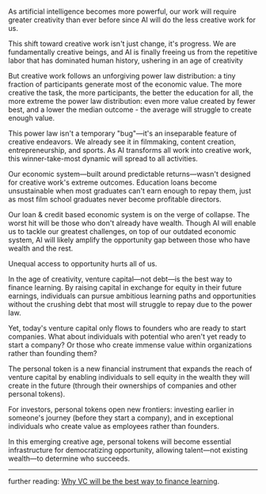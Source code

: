 As artificial intelligence becomes more powerful, our work will require greater creativity than ever before since AI will do the less creative work for us.

This shift toward creative work isn't just change, it's progress. We are fundamentally creative beings, and AI is finally freeing us from the repetitive labor that has dominated human history, ushering in an age of creativity

But creative work follows an unforgiving power law distribution: a tiny fraction of participants generate most of the economic value. The more creative the task, the more participants, the better the education for all, the more extreme the power law distribution: even more value created by fewer best, and a lower the median outcome - the average will struggle to create enough value.

This power law isn't a temporary "bug"—it's an inseparable feature of creative endeavors. We already see it in filmmaking, content creation, entrepreneurship, and sports. As AI transforms all work into creative work, this winner-take-most dynamic will spread to all activities.

Our economic system—built around predictable returns—wasn't designed for creative work's extreme outcomes. Education loans become unsustainable when most graduates can't earn enough to repay them, just as most film school graduates never become profitable directors.

Our loan & credit based economic system is on the verge of collapse. The worst hit will be those who don't already have wealth. Though AI will enable us to tackle our greatest challenges, on top of our outdated economic system, AI will likely amplify the opportunity gap between those who have wealth and the rest.

Unequal access to opportunity hurts all of us.

In the age of creativity, venture capital—not debt—is the best way to finance learning. By raising capital in exchange for equity in their future earnings, individuals can pursue ambitious learning paths and opportunities without the crushing debt that most will struggle to repay due to the power law.

Yet, today's venture capital only flows to founders who are ready to start companies. What about individuals with potential who aren't yet ready to start a company? Or those who create immense value within organizations rather than founding them?

The personal token is a new financial instrument that expands the reach of venture capital by enabling individuals to sell equity in the wealth they will create in the future (through their ownerships of companies and other personal tokens).

For investors, personal tokens open new frontiers: investing earlier in someone's journey (before they start a company), and in exceptional individuals who create value as employees rather than founders.

In this emerging creative age, personal tokens will become essential infrastructure for democratizing opportunity, allowing talent—not existing wealth—to determine who succeeds.

---

further reading: [Why VC will be the best way to finance learning](https://www.homan.sh/vc-learning).
